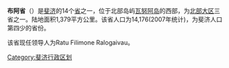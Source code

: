 '''布阿省'''（{{lang-fj|Bua}}）是[[斐济|斐济]]的14个[[省|省]]之一，位于北部岛屿[[瓦努阿岛|瓦努阿岛]]的西部，为[[北部大区|北部大区]]三省之一。陆地面积1,379平方公里。该省人口为14,176(2007年统计)，为斐济人口第四少的省份。

该省现任领导人为Ratu Filimone Ralogaivau。


{{斐济行政区划}}

[[Category:斐济行政区划|Category:斐济行政区划]]